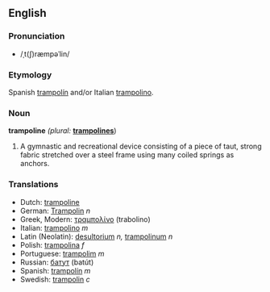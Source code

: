 ==English==
===Pronunciation===
* /ˌt(ʃ)ræmpəˈlin/

===Etymology===
Spanish [[trampolín]] and/or Italian [[trampolino]].

{{wikipedia}}
===Noun===
'''trampoline''' ''(plural:'' '''[[trampolines]]''')
# A gymnastic and recreational device consisting of a piece of taut, strong fabric stretched over a steel frame using many coiled springs as anchors.

===Translations===
* Dutch: [[trampoline]]
* German: [[Trampolin]] ''n''
* Greek, Modern: [[τραμπολίνο]] (trabolino)
* Italian: [[trampolino]] ''m''
* Latin (Neolatin): [[desultorium]] ''n,'' [[trampolinum]] ''n''
* Polish: [[trampolina]] ''f''
* Portuguese: [[trampolim]] ''m''
* Russian: [[батут]] (batút)
* Spanish: [[trampolín]] ''m''
* Swedish: [[trampolin]] ''c''